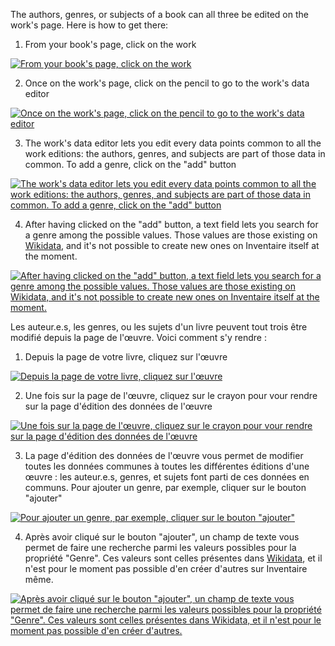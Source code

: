 <!-- LANG:EN, title="How to add an author, a genre, or a subject to a book"-->

The authors, genres, or subjects of a book can all three be edited on the work's page. Here is how to get there:

# From your book's page, click on the work

[https://user-images.githubusercontent.com/1596934/92142447-22deba00-ee14-11ea-90fd-38b38b2ada9a.jpg [[File:https://user-images.githubusercontent.com/1596934/92142447-22deba00-ee14-11ea-90fd-38b38b2ada9a.jpg|From your book's page, click on the work]]]

<ol start="2">
<li>Once on the work's page, click on the pencil to go to the work's data editor</li></ol>

[https://user-images.githubusercontent.com/1596934/92142441-207c6000-ee14-11ea-8837-07954ecd43ce.jpg [[File:https://user-images.githubusercontent.com/1596934/92142441-207c6000-ee14-11ea-8837-07954ecd43ce.jpg|Once on the work's page, click on the pencil to go to the work's data editor]]]

<ol start="3">
<li>The work's data editor lets you edit every data points common to all the work editions: the authors, genres, and subjects are part of those data in common. To add a genre, click on the &quot;add&quot; button</li></ol>

[https://user-images.githubusercontent.com/1596934/92142444-21ad8d00-ee14-11ea-9193-73f4e2100d3b.jpg [[File:https://user-images.githubusercontent.com/1596934/92142444-21ad8d00-ee14-11ea-9193-73f4e2100d3b.jpg|The work's data editor lets you edit every data points common to all the work editions: the authors, genres, and subjects are part of those data in common. To add a genre, click on the &quot;add&quot; button]]]

<ol start="4">
<li>After having clicked on the &quot;add&quot; button, a text field lets you search for a genre among the possible values. Those values are those existing on [[Data#data-sources|Wikidata]], and it's not possible to create new ones on Inventaire itself at the moment.</li></ol>

[https://user-images.githubusercontent.com/1596934/92142453-240fe700-ee14-11ea-9f7c-9ccba3131e22.jpg [[File:https://user-images.githubusercontent.com/1596934/92142453-240fe700-ee14-11ea-9f7c-9ccba3131e22.jpg|After having clicked on the &quot;add&quot; button, a text field lets you search for a genre among the possible values. Those values are those existing on Wikidata, and it's not possible to create new ones on Inventaire itself at the moment.]]]

<!-- LANG:FR, title="Comment ajouter un auteur, un genre, ou un sujet à un livre"-->

Les auteur.e.s, les genres, ou les sujets d'un livre peuvent tout trois être modifié depuis la page de l'œuvre. Voici comment s'y rendre :

# Depuis la page de votre livre, cliquez sur l'œuvre

[https://user-images.githubusercontent.com/1596934/92142445-22462380-ee14-11ea-95fd-b859484a6a3e.jpg [[File:https://user-images.githubusercontent.com/1596934/92142445-22462380-ee14-11ea-95fd-b859484a6a3e.jpg|Depuis la page de votre livre, cliquez sur l'œuvre]]]

<ol start="2">
<li>Une fois sur la page de l'œuvre, cliquez sur le crayon pour vour rendre sur la page d'édition des données de l'œuvre</li></ol>

[https://user-images.githubusercontent.com/1596934/92142437-1f4b3300-ee14-11ea-8c5c-b85c2d974144.jpg [[File:https://user-images.githubusercontent.com/1596934/92142437-1f4b3300-ee14-11ea-8c5c-b85c2d974144.jpg|Une fois sur la page de l'œuvre, cliquez sur le crayon pour vour rendre sur la page d'édition des données de l'œuvre]]]

<ol start="3">
<li>La page d'édition des données de l'œuvre vous permet de modifier toutes les données communes à toutes les différentes éditions d'une œuvre : les auteur.e.s, genres, et sujets font parti de ces données en communs. Pour ajouter un genre, par exemple, cliquer sur le bouton &quot;ajouter&quot;</li></ol>

[https://user-images.githubusercontent.com/1596934/92142442-2114f680-ee14-11ea-9020-11cf8c6240be.jpg [[File:https://user-images.githubusercontent.com/1596934/92142442-2114f680-ee14-11ea-9020-11cf8c6240be.jpg|Pour ajouter un genre, par exemple, cliquer sur le bouton &quot;ajouter&quot;]]]

<ol start="4">
<li>Après avoir cliqué sur le bouton &quot;ajouter&quot;, un champ de texte vous permet de faire une recherche parmi les valeurs possibles pour la propriété &quot;Genre&quot;. Ces valeurs sont celles présentes dans [[Data#sources-des-données|Wikidata]], et il n'est pour le moment pas possible d'en créer d'autres sur Inventaire même.</li></ol>

[https://user-images.githubusercontent.com/1596934/92142450-23775080-ee14-11ea-9ff9-bf27688173f9.jpg [[File:https://user-images.githubusercontent.com/1596934/92142450-23775080-ee14-11ea-9ff9-bf27688173f9.jpg|Après avoir cliqué sur le bouton &quot;ajouter&quot;, un champ de texte vous permet de faire une recherche parmi les valeurs possibles pour la propriété &quot;Genre&quot;. Ces valeurs sont celles présentes dans Wikidata, et il n'est pour le moment pas possible d'en créer d'autres.]]]

